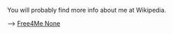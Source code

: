 You will probably find more info about me at Wikipedia.

--> <!-- [[File:Redirect arrow without text.png]]--> [https://www.wikipedia.org/wiki/Jokes Free4Me None]